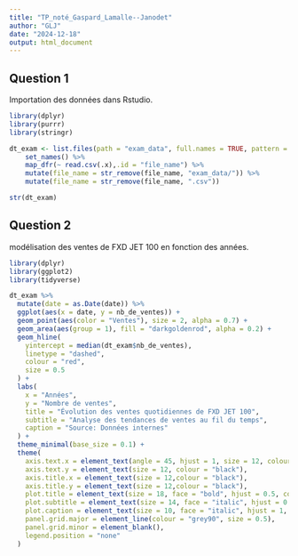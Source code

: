 ```yaml
---
title: "TP_noté_Gaspard_Lamalle--Janodet"
author: "GLJ"
date: "2024-12-18"
output: html_document
---
```


## Question 1

Importation des données dans Rstudio.

```r
library(dplyr)
library(purrr)
library(stringr)

dt_exam <- list.files(path = "exam_data", full.names = TRUE, pattern = "*.csv") %>%
    set_names() %>%
    map_dfr(~ read.csv(.x),.id = "file_name") %>%
    mutate(file_name = str_remove(file_name, "exam_data/")) %>%
    mutate(file_name = str_remove(file_name, ".csv"))

str(dt_exam)

```

## Question 2

modélisation des ventes de FXD JET 100 en fonction des années.

```r
library(dplyr)
library(ggplot2)
library(tidyverse)

dt_exam %>%
  mutate(date = as.Date(date)) %>% 
  ggplot(aes(x = date, y = nb_de_ventes)) + 
  geom_point(aes(color = "Ventes"), size = 2, alpha = 0.7) +
  geom_area(aes(group = 1), fill = "darkgoldenrod", alpha = 0.2) +
  geom_hline(
    yintercept = median(dt_exam$nb_de_ventes), 
    linetype = "dashed", 
    colour = "red", 
    size = 0.5
  ) +  
  labs(
    x = "Années", 
    y = "Nombre de ventes", 
    title = "Évolution des ventes quotidiennes de FXD JET 100", 
    subtitle = "Analyse des tendances de ventes au fil du temps", 
    caption = "Source: Données internes"
  ) +
  theme_minimal(base_size = 0.1) + 
  theme(
    axis.text.x = element_text(angle = 45, hjust = 1, size = 12, colour = "black"),  
    axis.text.y = element_text(size = 12, colour = "black"),  
    axis.title.x = element_text(size = 12,colour = "black"), 
    axis.title.y = element_text(size = 12,colour = "black"),
    plot.title = element_text(size = 18, face = "bold", hjust = 0.5, colour = "black"),  
    plot.subtitle = element_text(size = 14, face = "italic", hjust = 0.5, colour = "black"),  
    plot.caption = element_text(size = 10, face = "italic", hjust = 1, colour = "grey40"),
    panel.grid.major = element_line(colour = "grey90", size = 0.5),  
    panel.grid.minor = element_blank(),  
    legend.position = "none"
  )
```




